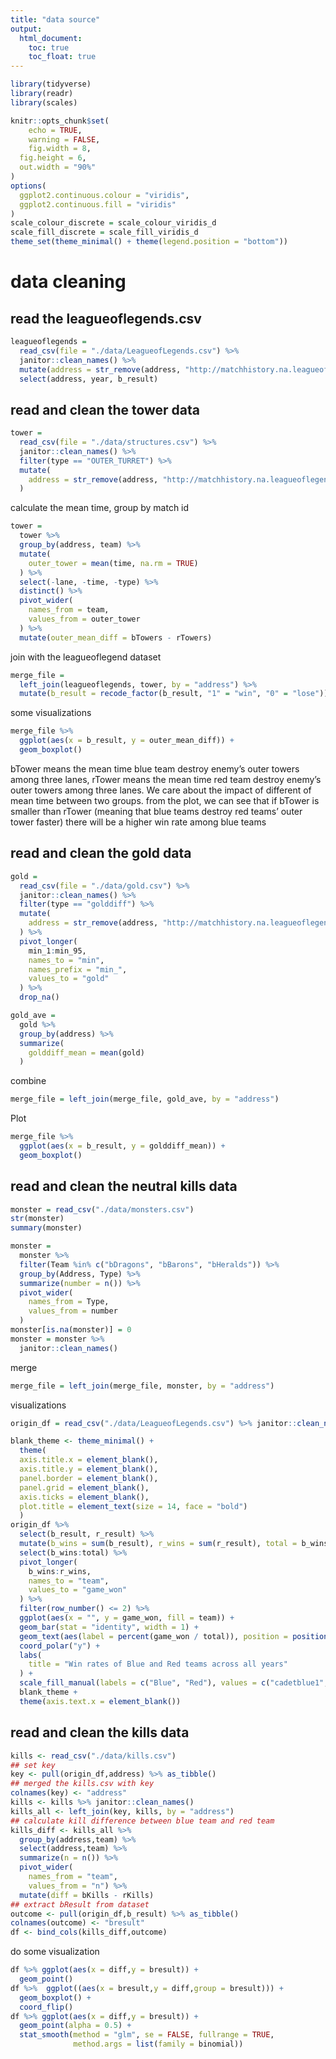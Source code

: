 ```yaml
---
title: "data source"
output: 
  html_document:
    toc: true
    toc_float: true
---
```


```r
library(tidyverse)
library(readr)
library(scales)

knitr::opts_chunk$set(
	echo = TRUE,
	warning = FALSE,
	fig.width = 8, 
  fig.height = 6,
  out.width = "90%"
)
options(
  ggplot2.continuous.colour = "viridis",
  ggplot2.continuous.fill = "viridis"
)
scale_colour_discrete = scale_colour_viridis_d
scale_fill_discrete = scale_fill_viridis_d
theme_set(theme_minimal() + theme(legend.position = "bottom"))
```

# data cleaning

## read the leagueoflegends.csv

```r
leagueoflegends = 
  read_csv(file = "./data/LeagueofLegends.csv") %>% 
  janitor::clean_names() %>% 
  mutate(address = str_remove(address, "http://matchhistory.na.leagueoflegends.com/en/#match-details/TRLH1/")) %>% 
  select(address, year, b_result)
```


## read and clean the tower data

```r
tower = 
  read_csv(file = "./data/structures.csv") %>% 
  janitor::clean_names() %>% 
  filter(type == "OUTER_TURRET") %>% 
  mutate(
    address = str_remove(address, "http://matchhistory.na.leagueoflegends.com/en/#match-details/TRLH1/")
  )
```

calculate the mean time, group by match id

```r
tower = 
  tower %>% 
  group_by(address, team) %>% 
  mutate(
    outer_tower = mean(time, na.rm = TRUE)
  ) %>% 
  select(-lane, -time, -type) %>%
  distinct() %>% 
  pivot_wider(
    names_from = team,
    values_from = outer_tower
  ) %>% 
  mutate(outer_mean_diff = bTowers - rTowers)
```

join with the leagueoflegend dataset

```r
merge_file = 
  left_join(leagueoflegends, tower, by = "address") %>% 
  mutate(b_result = recode_factor(b_result, "1" = "win", "0" = "lose"))
```

some visualizations

```r
merge_file %>% 
  ggplot(aes(x = b_result, y = outer_mean_diff)) + 
  geom_boxplot()
```

bTower means the mean time blue team destroy enemy's outer towers among three lanes, rTower means the mean time red team destroy enemy's outer towers among three lanes. We care about the impact of different of mean time between two groups. from the plot, we can see that if bTower is smaller than rTower (meaning that blue teams destroy red teams' outer tower faster) there will be a higher win rate among blue teams


## read and clean the gold data

```r
gold = 
  read_csv(file = "./data/gold.csv") %>% 
  janitor::clean_names() %>% 
  filter(type == "golddiff") %>% 
  mutate(
    address = str_remove(address, "http://matchhistory.na.leagueoflegends.com/en/#match-details/TRLH1/")
  ) %>% 
  pivot_longer(
    min_1:min_95,
    names_to = "min", 
    names_prefix = "min_",
    values_to = "gold"
  ) %>% 
  drop_na()

gold_ave =
  gold %>% 
  group_by(address) %>% 
  summarize(
    golddiff_mean = mean(gold)
  )
```

combine

```r
merge_file = left_join(merge_file, gold_ave, by = "address")
```

Plot

```r
merge_file %>% 
  ggplot(aes(x = b_result, y = golddiff_mean)) + 
  geom_boxplot()
```


## read and clean the neutral kills data

```r
monster = read_csv("./data/monsters.csv")
str(monster)
summary(monster)

monster = 
  monster %>% 
  filter(Team %in% c("bDragons", "bBarons", "bHeralds")) %>% 
  group_by(Address, Type) %>% 
  summarize(number = n()) %>% 
  pivot_wider(
    names_from = Type,
    values_from = number
  ) 
monster[is.na(monster)] = 0
monster = monster %>% 
  janitor::clean_names()
```

merge

```r
merge_file = left_join(merge_file, monster, by = "address")
```

visualizations

```r
origin_df = read_csv("./data/LeagueofLegends.csv") %>% janitor::clean_names()

blank_theme <- theme_minimal() +
  theme(
  axis.title.x = element_blank(),
  axis.title.y = element_blank(),
  panel.border = element_blank(),
  panel.grid = element_blank(),
  axis.ticks = element_blank(),
  plot.title = element_text(size = 14, face = "bold")
  )
origin_df %>% 
  select(b_result, r_result) %>% 
  mutate(b_wins = sum(b_result), r_wins = sum(r_result), total = b_wins + r_wins) %>% 
  select(b_wins:total) %>%
  pivot_longer(
    b_wins:r_wins,
    names_to = "team",
    values_to = "game_won"
  ) %>% 
  filter(row_number() <= 2) %>% 
  ggplot(aes(x = "", y = game_won, fill = team)) +
  geom_bar(stat = "identity", width = 1) +
  geom_text(aes(label = percent(game_won / total)), position = position_stack(vjust = 0.5)) +
  coord_polar("y") +
  labs(  
    title = "Win rates of Blue and Red teams across all years"
  ) +
  scale_fill_manual(labels = c("Blue", "Red"), values = c("cadetblue1", "coral1")) + 
  blank_theme +
  theme(axis.text.x = element_blank())
```


## read and clean the kills data

```r
kills <- read_csv("./data/kills.csv")
## set key
key <- pull(origin_df,address) %>% as_tibble()
## merged the kills.csv with key
colnames(key) <- "address"
kills <- kills %>% janitor::clean_names()
kills_all <- left_join(key, kills, by = "address")
## calculate kill difference between blue team and red team
kills_diff <- kills_all %>% 
  group_by(address,team) %>%
  select(address,team) %>% 
  summarize(n = n()) %>% 
  pivot_wider(
    names_from = "team",
    values_from = "n") %>%
  mutate(diff = bKills - rKills)
## extract bResult from dataset
outcome <- pull(origin_df,b_result) %>% as_tibble()
colnames(outcome) <- "bresult"
df <- bind_cols(kills_diff,outcome)
```

do some visualization

```r
df %>% ggplot(aes(x = diff,y = bresult)) +
  geom_point()
df %>%  ggplot((aes(x = bresult,y = diff,group = bresult))) +
  geom_boxplot() +
  coord_flip()
df %>% ggplot(aes(x = diff,y = bresult)) +
  geom_point(alpha = 0.5) +
  stat_smooth(method = "glm", se = FALSE, fullrange = TRUE, 
              method.args = list(family = binomial))
```



